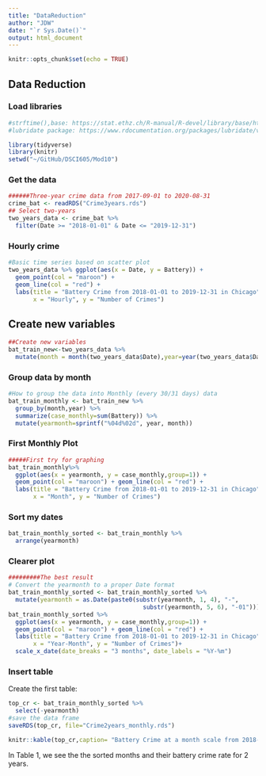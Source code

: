```yaml
---
title: "DataReduction"
author: "JDW"
date: "`r Sys.Date()`"
output: html_document
---
```


```r
knitr::opts_chunk$set(echo = TRUE)
```

## Data Reduction

### Load libraries
```r
#strftime(),base: https://stat.ethz.ch/R-manual/R-devel/library/base/html/strptime.html
#lubridate package: https://www.rdocumentation.org/packages/lubridate/versions/1.9.2

library(tidyverse)
library(knitr)
setwd("~/GitHub/DSCI605/Mod10")
```

### Get the data
```r
######Three-year crime data from 2017-09-01 to 2020-08-31
crime_bat <- readRDS("Crime3years.rds")
## Select two-years
two_years_data <- crime_bat %>%
  filter(Date >= "2018-01-01" & Date <= "2019-12-31")
```

### Hourly crime
```r
#Basic time series based on scatter plot
two_years_data %>% ggplot(aes(x = Date, y = Battery)) +
  geom_point(col = "maroon") + 
  geom_line(col = "red") +
  labs(title = "Battery Crime from 2018-01-01 to 2019-12-31 in Chicago", 
       x = "Hourly", y = "Number of Crimes")
```

## Create new variables
```r
##Create new variables
bat_train_new<-two_years_data %>% 
  mutate(month = month(two_years_data$Date),year=year(two_years_data$Date))
```

### Group data by month
```r
#How to group the data into Monthly (every 30/31 days) data
bat_train_monthly <- bat_train_new %>% 
  group_by(month,year) %>%
  summarize(case_monthly=sum(Battery)) %>%
  mutate(yearmonth=sprintf("%04d%02d", year, month))
```

### First Monthly Plot
```r
#####First try for graphing
bat_train_monthly%>% 
  ggplot(aes(x = yearmonth, y = case_monthly,group=1)) +
  geom_point(col = "maroon") + geom_line(col = "red") +
  labs(title = "Battery Crime from 2018-01-01 to 2019-12-31 in Chicago", 
       x = "Month", y = "Number of Crimes") 
```

### Sort my dates
```r
bat_train_monthly_sorted <- bat_train_monthly %>%
  arrange(yearmonth)
```

### Clearer plot
```r
#########The best result
# Convert the yearmonth to a proper Date format
bat_train_monthly_sorted <- bat_train_monthly_sorted %>%
  mutate(yearmonth = as.Date(paste0(substr(yearmonth, 1, 4), "-", 
                                      substr(yearmonth, 5, 6), "-01")))
bat_train_monthly_sorted %>%
  ggplot(aes(x = yearmonth, y = case_monthly,group=1)) +
  geom_point(col = "maroon") + geom_line(col = "red") +
  labs(title = "Battery Crime from 2018-01-01 to 2019-12-31 in Chicago",
       x = "Year-Month", y = "Number of Crimes")+
  scale_x_date(date_breaks = "3 months", date_labels = "%Y-%m")
```

### Insert table
Create the first table:
```r
top_cr <- bat_train_monthly_sorted %>%
  select(-yearmonth)
#save the data frame
saveRDS(top_cr, file="Crime2years_monthly.rds")

knitr::kable(top_cr,caption= "Battery Crime at a month scale from 2018-01-01 to 2019-12-31",digits=4)

```
In Table 1, we see the the sorted months and their battery crime rate for 2 years.
